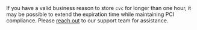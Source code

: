 
<Alert type={Alerts.INFO}>
  If you have a valid business reason to store <code>cvc</code> for longer than one hour,
  it may be possible to extend the expiration time while maintaining PCI compliance.
  Please <a href="https://basistheory.com/contact">reach out</a> to our support team for assistance.
</Alert>
